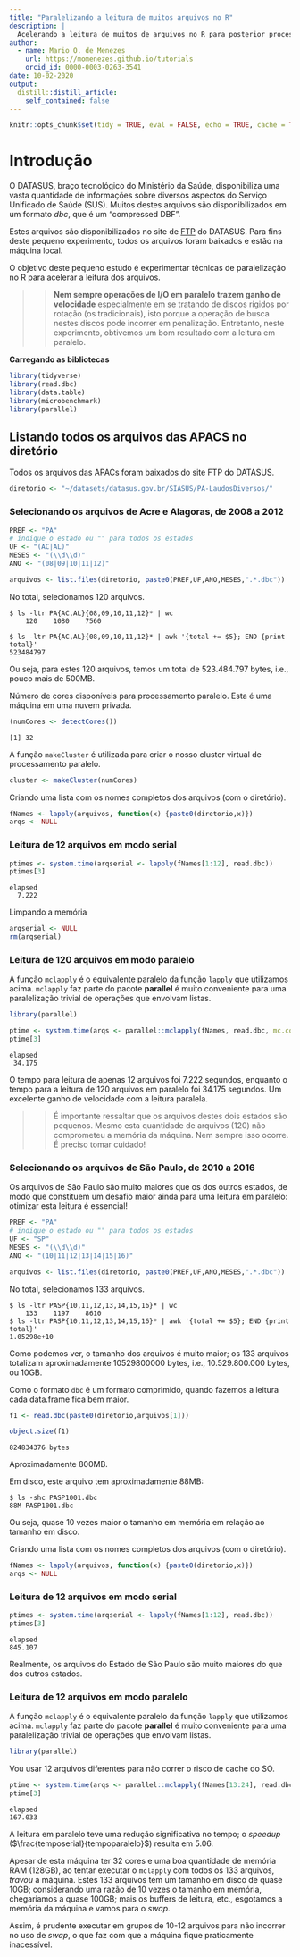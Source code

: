 ```yaml
---
title: "Paralelizando a leitura de muitos arquivos no R"
description: |
  Acelerando a leitura de muitos de arquivos no R para posterior processamento.
author:
  - name: Mario O. de Menezes
    url: https://momenezes.github.io/tutorials
    orcid_id: 0000-0003-0263-3541
date: 10-02-2020
output:
  distill::distill_article:
    self_contained: false
---
```


```r
knitr::opts_chunk$set(tidy = TRUE, eval = FALSE, echo = TRUE, cache = TRUE, tidy.opts = list(width.cutoff=70))
```

# Introdução

O DATASUS, braço tecnológico do Ministério da Saúde, disponibiliza uma vasta quantidade de informações sobre diversos aspectos do Serviço Unificado de Saúde (SUS). Muitos destes arquivos são disponibilizados em um formato *dbc*, que é um "compressed DBF".

Estes arquivos são disponibilizados no site de [FTP](ftp://ftp.datasus.gov.br/dissemin/publicos/) do DATASUS. Para fins deste pequeno experimento, todos os arquivos foram baixados e estão na máquina local.

O objetivo deste pequeno estudo é experimentar técnicas de paralelização no R para acelerar a leitura dos arquivos.

>> **Nem sempre operações de I/O em paralelo trazem ganho de velocidade** especialmente em se tratando de discos rígidos por rotação (os tradicionais), isto porque a operação de busca nestes discos pode incorrer em penalização. Entretanto, neste experimento, obtivemos um bom resultado com a leitura em paralelo.

**Carregando as bibliotecas**

```r
library(tidyverse)
library(read.dbc)
library(data.table)
library(microbenchmark)
library(parallel)
```

## Listando todos os arquivos das APACS no diretório

Todos os arquivos das APACs foram baixados do site FTP do DATASUS.

```r
diretorio <- "~/datasets/datasus.gov.br/SIASUS/PA-LaudosDiversos/"
```

### Selecionando os arquivos de Acre e Alagoras, de 2008 a 2012

```r
PREF <- "PA"
# indique o estado ou "" para todos os estados
UF <- "(AC|AL)" 
MESES <- "(\\d\\d)"
ANO <- "(08|09|10|11|12)"
```


```r
arquivos <- list.files(diretorio, paste0(PREF,UF,ANO,MESES,".*.dbc"))
```

No total, selecionamos 120 arquivos.

```
$ ls -ltr PA{AC,AL}{08,09,10,11,12}* | wc
    120    1080    7560

$ ls -ltr PA{AC,AL}{08,09,10,11,12}* | awk '{total += $5}; END {print total}'
523484797
```

Ou seja, para estes 120 arquivos, temos um total de 523.484.797 bytes, i.e., pouco mais de 500MB.

Número de cores disponíveis para processamento paralelo. Esta é uma máquina em uma nuvem privada.

```r
(numCores <- detectCores())
```
```
[1] 32
```

A função `makeCluster` é utilizada para criar o nosso cluster virtual de processamento paralelo.

```r
cluster <- makeCluster(numCores)
```


Criando uma lista com os nomes completos dos arquivos (com o diretório).

```r
fNames <- lapply(arquivos, function(x) {paste0(diretorio,x)})
arqs <- NULL
```

### Leitura de 12 arquivos em modo serial

```r
ptimes <- system.time(arqserial <- lapply(fNames[1:12], read.dbc))
ptimes[3]
```
```
elapsed 
  7.222  
```
Limpando a memória

```r
arqserial <- NULL
rm(arqserial)
```

### Leitura de 120 arquivos em modo paralelo

A função `mclapply` é o equivalente paralelo da função `lapply` que utilizamos acima. `mclapply` faz parte do pacote **parallel** é muito conveniente para uma paralelização trivial de operações que envolvam listas.

```r
library(parallel)
```

<!--
Infelizmente, o pedaço de código abaixo não está sendo executado na renderização do html pelo `knitr`, embora rode perfeitamente quando executado manualmente. O erro apresentado é:

```
Error in lazyLoadDBinsertVariable(vars[i], from, datafile, ascii, compress,  : 
  long vectors not supported yet: connections.c:5984
Calls: <Anonymous> ... <Anonymous> -> <Anonymous> -> lazyLoadDBinsertVariable
Execution halted
```
Ainda não consegui encontrar solução; então vou pegar o resultado da execução manual para apresentar aqui.

-->

```r
ptime <- system.time(arqs <- parallel::mclapply(fNames, read.dbc, mc.cores = numCores))
ptime[3]
```
```
elapsed 
 34.175 
```


O tempo para leitura de apenas 12 arquivos foi 7.222 segundos, enquanto o tempo para a leitura de 120 arquivos em paralelo foi 34.175 segundos. Um excelente ganho de velocidade com a leitura paralela.

>> É importante ressaltar que os arquivos destes dois estados são pequenos. Mesmo esta quantidade de arquivos (120) não comprometeu a memória da máquina. Nem sempre isso ocorre. É preciso tomar cuidado!



### Selecionando os arquivos de São Paulo, de 2010 a 2016

Os arquivos de São Paulo são muito maiores que os dos outros estados, de modo que constituem um desafio maior ainda para uma leitura em paralelo: otimizar esta leitura é essencial!

```r
PREF <- "PA"
# indique o estado ou "" para todos os estados
UF <- "SP" 
MESES <- "(\\d\\d)"
ANO <- "(10|11|12|13|14|15|16)"
```


```r
arquivos <- list.files(diretorio, paste0(PREF,UF,ANO,MESES,".*.dbc"))
```

No total, selecionamos 133 arquivos.

```
$ ls -ltr PASP{10,11,12,13,14,15,16}* | wc
    133    1197    8610
$ ls -ltr PASP{10,11,12,13,14,15,16}* | awk '{total += $5}; END {print total}'
1.05298e+10
```

Como podemos ver, o tamanho dos arquivos é muito maior; os 133 arquivos totalizam aproximadamente 10529800000 bytes, i.e., 10.529.800.000 bytes, ou 10GB.

Como o formato `dbc` é um formato comprimido, quando fazemos a leitura cada data.frame fica bem maior.

```r
f1 <- read.dbc(paste0(diretorio,arquivos[1]))
```
```r
object.size(f1)
```
```
824834376 bytes
```

Aproximadamente 800MB.

Em disco, este arquivo tem aproximadamente 88MB:

```
$ ls -shc PASP1001.dbc
88M PASP1001.dbc
```

Ou seja, quase 10 vezes maior o tamanho em memória em relação ao tamanho em disco.

Criando uma lista com os nomes completos dos arquivos (com o diretório).

```r
fNames <- lapply(arquivos, function(x) {paste0(diretorio,x)})
arqs <- NULL
```

### Leitura de 12 arquivos em modo serial

```r
ptimes <- system.time(arqserial <- lapply(fNames[1:12], read.dbc))
ptimes[3]
```
```
elapsed 
845.107 
```

Realmente, os arquivos do Estado de São Paulo são muito maiores do que dos outros estados.

### Leitura de 12 arquivos em modo paralelo

A função `mclapply` é o equivalente paralelo da função `lapply` que utilizamos acima. `mclapply` faz parte do pacote **parallel** é muito conveniente para uma paralelização trivial de operações que envolvam listas.

```r
library(parallel)
```

Vou usar 12 arquivos diferentes para não correr o risco de cache do SO.

```r
ptime <- system.time(arqs <- parallel::mclapply(fNames[13:24], read.dbc, mc.cores = numCores))
ptime[3]
```
```
elapsed 
167.033 
```

A leitura em paralelo teve uma redução significativa no tempo; o *speedup* ($\frac{temposerial}{tempoparalelo}$) resulta em 5.06.

Apesar de esta máquina ter 32 cores e uma boa quantidade de memória RAM (128GB), ao tentar executar o `mclapply` com todos os 133 arquivos, *travou* a máquina. Estes 133 arquivos tem um tamanho em disco de quase 10GB; considerando uma razão de 10 vezes o tamanho em memória, chegaríamos a quase 100GB; mais os buffers de leitura, etc., esgotamos a memória da máquina e vamos para o *swap*.

Assim, é prudente executar em grupos de 10-12 arquivos para não incorrer no uso de *swap*, o que faz com que a máquina fique praticamente inacessível.


